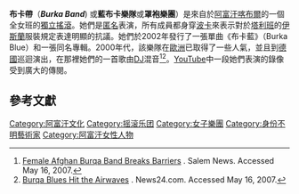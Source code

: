 {{Orphan|time=2021-10-07T04:12:20+00:00}}
{{藝人
| 姓名     = 罩袍樂團
| 類型     = 組合
| 圖片     = 
| 圖片尺寸 = 
| 圖片簡介 = 
| 原名     = 
| 外文名   = Burka Band<ref>Ata Tak, [http://www.atatak.com//e/assets/s2dmain.html?http://www.atatak.com//e/music/eburkaband/eburka.html Burka-Band "Burka Blue"]</ref>
| 外文     = 
| 羅馬拼音 = 
| 英文名   = 
| 綽號     = 
| 其他藝名 = 
| 國籍     = {{AFG}}
| 民族     = 
| 籍貫     = 
| 出生日期 = 
| 出生地點 = 
| 生肖     = 
| 星座     = 
| 逝世日期 = 
| 逝世地點 = 
| 職業     = 
| 語言     = 
| 三圍     = 
| 血型     = 
| 身高     = 
| 體重     = 
| 教育程度 = 
| 宗教信仰 = 
| 配偶     = 
| 音樂類型 = [[流行音樂|流行音樂]]、[[獨立搖滾|獨立搖滾]]
| 演奏樂器 = 
| 出身地   = {{AFG}}[[喀布爾|喀布爾]]
| 出道作   = 
| 出道日期 = 2002年
| 代表作   = 
| 活躍年代 = 
| 唱片公司 = 
| 經紀公司 = 
| 網站     = 
| 相關團體 = 
| 獎項     = 
| IMDb    = 
| 現任成員 = 
| 過往成員 = 
| 音樂專輯 = 
| 電影     = 
| 電視節目 = 
| 舞臺劇   = 
| 書籍     = 
}}
'''布卡帶'''（'''''Burka Band''''') 或'''藍布卡樂隊'''或'''罩袍樂團'''）是來自於[[阿富汗|阿富汗]][[喀布爾|喀布爾]]的一個全女班的[[獨立搖滾|獨立搖滾]]{{le|搖滾樂團|Band (rock and pop)|樂團}}。她們是[[匿名|匿名]]表演，所有成員都身穿[[波卡_(服飾)|波卡]]來表示對於[[塔利班|塔利班]]的[[伊斯蘭|伊斯蘭]]服裝規定表達明顯的抗議。她們於2002年發行了一張單曲《布卡藍》（Burka Blue）和一張同名專輯。2000年代，該樂隊在[[歐洲|歐洲]]已取得了一些人氣，並且到[[德國|德國]]巡迴演出，在那裡她們的一首歌由[[DJ|DJ]]{{le|芭芭拉·穆根士頓|Barbara Morgenstern}}混音<ref>[http://www.salem-news.com/articles/february242007/burqa_band_22407.php Female Afghan Burqa Band Breaks Barriers] {{Wayback|url=http://www.salem-news.com/articles/february242007/burqa_band_22407.php |date=20080215075050 }}. Salem News. Accessed May 16, 2007.</ref><ref>[http://www.news24.com/News24/Entertainment/Abroad/0,,2-1225-1243_1396602,00.html Burqa Blues Hit the Airwaves] {{Wayback|url=http://www.news24.com/News24/Entertainment/Abroad/0,,2-1225-1243_1396602,00.html |date=20071001002851 }}. News24.com. Accessed May 16, 2007.</ref>。[[YouTube|YouTube]]中一段她們表演的錄像受到廣大的傳閱。

== 參考文獻 ==
<div class="references-small">
<references />
</div>

{{band-stub}}
[[Category:阿富汗文化|Category:阿富汗文化]]
[[Category:摇滚乐团|Category:摇滚乐团]]
[[Category:女子樂團|Category:女子樂團]]
[[Category:身份不明藝術家|Category:身份不明藝術家]]
[[Category:阿富汗女性人物|Category:阿富汗女性人物]]